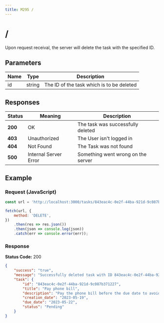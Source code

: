 ```yaml
---
title: M295 /
---
```

# /

Upon request receival, the server will delete the task with the specified ID.

## Parameters

| **Name** 	| **Type** 	| **Description**           	|
|----------	|----------	|---------------------------	|
| id    	| string   	| The ID of the task which is to be deleted   	|

## Responses

| Status | Meaning | Description |
| ------ | ------- | ----------- |
| **200** | OK | The task was successfully deleted |
| **403** | Unauthorized | The User isn't logged in |
| **404** | Not Found | The Task was not found |
| **500** | Internal Server Error | Something went wrong on the server |

## Example

### Request (JavaScript)

```javascript copy
const url = 'http://localhost:3000/tasks/843eac4c-0e2f-44ba-921d-9c087b371227';

fetch(url, {
    method: 'DELETE',
})
    .then(res => res.json())
    .then(json => console.log(json))
    .catch(err => console.error(err));
```

### Response

**Status Code:** 200
```json copy
{
    "success": "true",
    "message": "Successfully deleted task with ID 843eac4c-0e2f-44ba-921d-9c087b371227",
    "task": {
        "id": "843eac4c-0e2f-44ba-921d-9c087b371227",
        "title": "Pay phone bill",
        "description": "Pay the phone bill before the due date to avoid late fees",
        "creation_date": "2023-05-19",
        "due_date": "2023-05-22",
        "status": "Pending"
    }
}
```